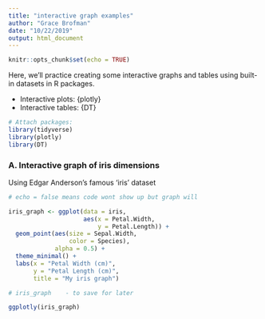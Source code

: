 ```yaml
---
title: "interactive graph examples"
author: "Grace Brofman"
date: "10/22/2019"
output: html_document
---
```


```r
knitr::opts_chunk$set(echo = TRUE)
```

Here, we'll practice creating some interactive graphs and tables using built-in datasets in R packages.

- Interactive plots: {plotly}
- Interactive tables: {DT}

```r
# Attach packages:
library(tidyverse)
library(plotly)
library(DT)

```

### A. Interactive graph of iris dimensions

Using Edgar Anderson's famous 'iris' dataset

```r

# echo = false means code wont show up but graph will

iris_graph <- ggplot(data = iris, 
                     aes(x = Petal.Width,
                         y = Petal.Length)) + 
  geom_point(aes(size = Sepal.Width,
                 color = Species),
             alpha = 0.5) + 
  theme_minimal() + 
  labs(x = "Petal Width (cm)",
       y = "Petal Length (cm)",
       title = "My iris graph")

# iris_graph    - to save for later

ggplotly(iris_graph)

```




